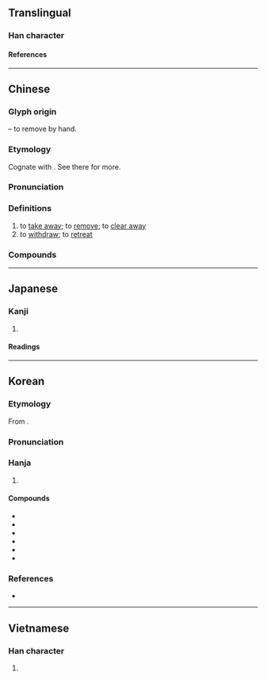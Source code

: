 {{also|撒}}
{{character info}}
==Translingual==

===Han character===
{{Han char|rn=64|rad=手|as=11|asmjk+=12|sn=14|snmjk+=15|four=58040|canj=QYBK,QKBK|ids=⿲扌育攵}}

====References====
{{Han ref|kx=0455.100|dkj=12726|dj=0804.160|hdz=31962.030|uh=64A4}}

----

==Chinese==
{{zh-forms|alt=𢪃-second round simplified,徹}}

===Glyph origin===
{{Han etym}}
{{Han compound|手|alt1=扌|t1=hand|徹|ls=psc|c1=s|c2=p|abb2=y}} – to remove by hand.

===Etymology===
Cognate with {{och-l|徹|to remove}}. See there for more.

===Pronunciation===
{{zh-pron
|m=chè
|ma=Zh-chè.ogg
|m-s=
|c=cit3
|c-t=
|g=
|h=pfs=chha̍t
|j=
|mb=
|md=
|mn=thiat
|mn-t=tiêg4/tiag4
|mn-t_note=tiêg4 - Chaozhou; tiag4 - Shantou
|w=
|x=
|mc=y
|oc=y
|cat=v
}}

===Definitions===
{{zh-hanzi}}

# to [[take away]]; to [[remove]]; to [[clear away]]
# to [[withdraw]]; to [[retreat]]

===Compounds===
{{zh-der|撤任|撤佃|撤併|撤保|撤兵|撤回|撤守|撤差|撤席|撤廢|撤懲|撤抹|撤換|撤棘|撤消|撤瑟|撤簾|撤職|撤脫|撤資|撤身|撤軍|撤退|撤銷|撤銷權|撤防|撤除|撤離|撲撤|裁撤}}

{{zh-cat|Intermediate}}

----

==Japanese==

===Kanji===
{{ja-kanji|grade=c|rs=手12}}

# {{rfdef|ja|sort=手12}}

====Readings====
{{ja-readings
|goon=てち
|kanon=てつ
|kun=す-てる, ひらく
}}

----

==Korean==

===Etymology===
From {{der|ko|ltc|sort=철|-}} {{ltc-l|撤|id=1}}.
{{hanja-ety
|dk={{okm-inline|뗘ᇙ〮|ttyélq}}
}}

===Pronunciation===
{{ko-hanja-pron|철}}

===Hanja===
{{ko-hanja-search}}
{{ko-hanja|거두다|거둘|철}}

# {{hanja form of|철|to [[withdraw]]}}

====Compounds====
{{der-top3|Compounds}}
* {{ko-l|철회|撤回}}
* {{ko-l|철수|撤收}}
* {{ko-l|철폐|撤廢}}
* {{ko-l|철거|撤去}}
* {{ko-l|철군|撤軍}}
* {{ko-l|철퇴|撤退}}
{{der-bottom}}

===References===
* {{R:hanjadoc|4264}}

----

==Vietnamese==

===Han character===
{{vi-readings|reading=triệt, trẹt, trê, trệt, trịt|rs=手12}}

# {{rfdef|vi|sort=手12}}